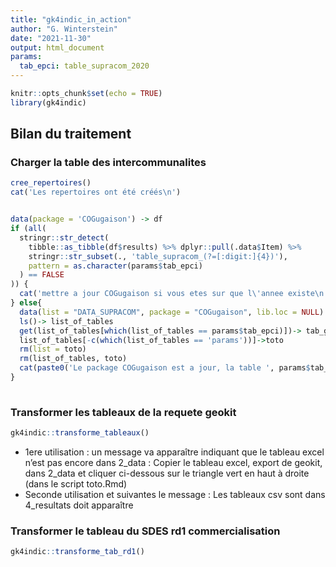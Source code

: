 ```yaml
---
title: "gk4indic_in_action"
author: "G. Winterstein"
date: "2021-11-30"
output: html_document
params:
  tab_epci: table_supracom_2020
---
```


```r
knitr::opts_chunk$set(echo = TRUE)
library(gk4indic)
```

## Bilan du traitement

### Charger la table des intercommunalites

```r
cree_repertoires()
cat('Les repertoires ont été créés\n')


data(package = 'COGugaison') -> df
if (all(
  stringr::str_detect(
    tibble::as_tibble(df$results) %>% dplyr::pull(.data$Item) %>%
    stringr::str_subset(., 'table_supracom_(?=[:digit:]{4})'),
    pattern = as.character(params$tab_epci)
  ) == FALSE
)) {
  cat('mettre a jour COGugaison si vous etes sur que l\'annee existe\n')
} else{
  data(list = "DATA_SUPRACOM", package = "COGugaison", lib.loc = NULL)
  ls()-> list_of_tables
  get(list_of_tables[which(list_of_tables == params$tab_epci)])-> tab_geo
  list_of_tables[-c(which(list_of_tables == 'params'))]->toto
  rm(list = toto)
  rm(list_of_tables, toto)
  cat(paste0('Le package COGugaison est a jour, la table ', params$tab_epci,' a été chargée'))
}
    
```

### Transformer les tableaux de la requete geokit

```r

gk4indic::transforme_tableaux()
```

-   1ere utilisation : un message va apparaître indiquant que le tableau excel n'est pas encore dans 2_data : Copier le tableau excel, export de geokit, dans 2_data et cliquer ci-dessous sur le triangle vert en haut à droite (dans le script toto.Rmd)
-   Seconde utilisation et suivantes le message : Les tableaux csv sont dans 4_resultats doit apparaître


### Transformer le tableau du SDES rd1 commercialisation

```r
gk4indic::transforme_tab_rd1()
```


